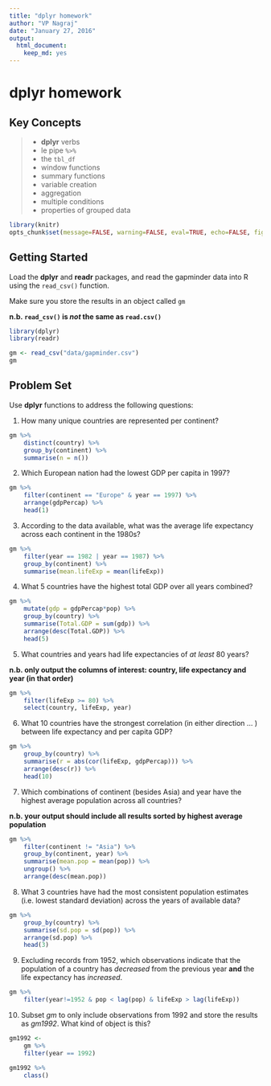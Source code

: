 ```yaml
---
title: "dplyr homework"
author: "VP Nagraj"
date: "January 27, 2016"
output: 
  html_document: 
    keep_md: yes
---
```


# **dplyr** homework

## Key Concepts
> 
- **dplyr** verbs
- le pipe `%>%`
- the `tbl_df`
- window functions
- summary functions
- variable creation
- aggregation
- multiple conditions
- properties of grouped data

```r
library(knitr)
opts_chunk$set(message=FALSE, warning=FALSE, eval=TRUE, echo=FALSE, fig.keep="none")
```

## Getting Started

Load the **dplyr** and **readr** packages, and read the gapminder data into R using the `read_csv()` function. 

Make sure you store the results in an object called `gm`

**n.b. `read_csv()` is *not* the same as `read.csv()`**

```r
library(dplyr)
library(readr)

gm <- read_csv("data/gapminder.csv")
gm
```

## Problem Set

Use **dplyr** functions to address the following questions:

1) How many unique countries are represented per continent?

```r
gm %>%
    distinct(country) %>%
    group_by(continent) %>%
    summarise(n = n())
```

2) Which European nation had the lowest GDP per capita in 1997? 

```r
gm %>%
    filter(continent == "Europe" & year == 1997) %>%
    arrange(gdpPercap) %>%
    head(1)
```

3) According to the data available, what was the average life expectancy across each continent in the 1980s?

```r
gm %>%
    filter(year == 1982 | year == 1987) %>%
    group_by(continent) %>%
    summarise(mean.lifeExp = mean(lifeExp))
```

4) What 5 countries have the highest total GDP over all years combined?

```r
gm %>%
    mutate(gdp = gdpPercap*pop) %>%
    group_by(country) %>%
    summarise(Total.GDP = sum(gdp)) %>%
    arrange(desc(Total.GDP)) %>%
    head(5)
```

5) What countries and years had life expectancies of _at least_ 80 years? 

**n.b. only output the columns of interest: country, life expectancy and year (in that order)**

```r
gm %>%
    filter(lifeExp >= 80) %>%
    select(country, lifeExp, year)
```

6) What 10 countries have the strongest correlation (in either direction ... ) between life expectancy and per capita GDP?

```r
gm %>%
    group_by(country) %>%
    summarise(r = abs(cor(lifeExp, gdpPercap))) %>%
    arrange(desc(r)) %>%
    head(10)
```

7) Which combinations of continent (besides Asia) and year have the highest average population across all countries?

**n.b. your output should include all results sorted by highest average population**

```r
gm %>%
    filter(continent != "Asia") %>%
    group_by(continent, year) %>%
    summarise(mean.pop = mean(pop)) %>%
    ungroup() %>%
    arrange(desc(mean.pop)) 
```


8) What 3 countries have had the most consistent population estimates (i.e. lowest standard deviation) across the years of available data? 

```r
gm %>%
    group_by(country) %>%
    summarise(sd.pop = sd(pop)) %>%
    arrange(sd.pop) %>%
    head(3)
```

9) Excluding records from 1952, which observations indicate that the population of a country has *decreased* from the previous year **and** the life expectancy has *increased*.

```r
gm %>%
    filter(year!=1952 & pop < lag(pop) & lifeExp > lag(lifeExp))
```

10) Subset *gm* to only include observations from 1992 and store the results as  *gm1992*. What kind of object is this?

```r
gm1992 <-
    gm %>%
    filter(year == 1992)

gm1992 %>% 
    class()
```